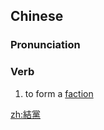 {{also|结党}}
==Chinese==
{{zh-forms|s=结党}}

===Pronunciation===
{{zh-pron
|m=jiédǎng
|h=pfs=kiet-tóng
|mn=kiat-tóng
|cat=v
}}

===Verb===
{{zh-verb}}

# {{lb|zh|literary}} to form a [[faction]]

[[zh:結黨]]